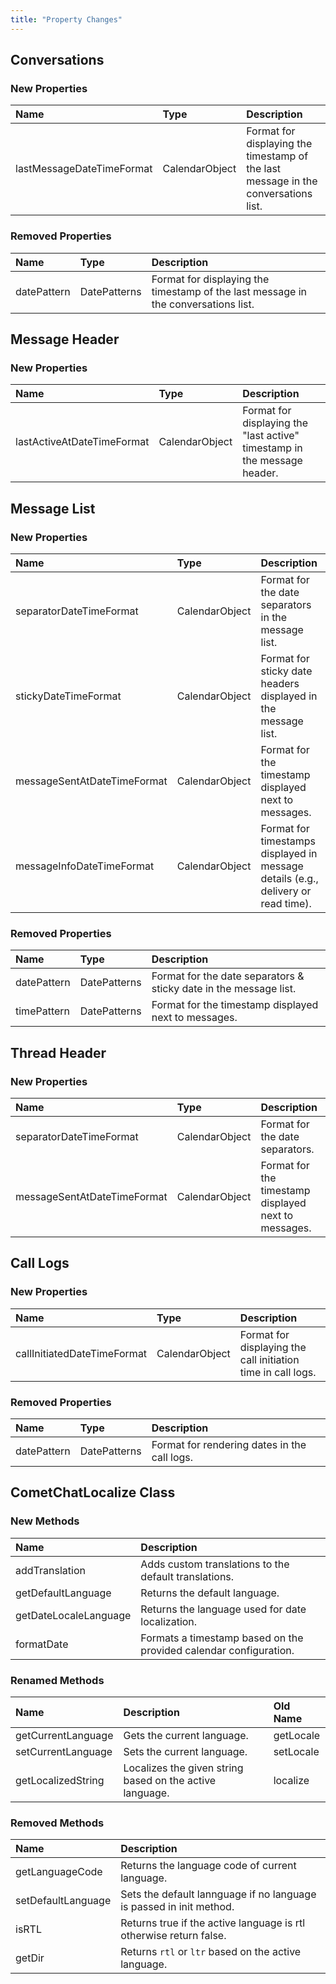 ```yaml
---
title: "Property Changes"
---
```


## Conversations

### New Properties

| Name                      | Type           | Description                                                                        |
| :------------------------- | :-------------- | :---------------------------------------------------------------------------------- |
| lastMessageDateTimeFormat | CalendarObject | Format for displaying the timestamp of the last message in the conversations list. |

### Removed Properties

| Name        | Type         | Description                                                                        |
| :----------- | :------------ | :---------------------------------------------------------------------------------- |
| datePattern | DatePatterns | Format for displaying the timestamp of the last message in the conversations list. |

## Message Header

### New Properties

| Name                       | Type           | Description                                                              |
| :-------------------------- | :-------------- | :------------------------------------------------------------------------ |
| lastActiveAtDateTimeFormat | CalendarObject | Format for displaying the "last active" timestamp in the message header. |

## Message List

### New Properties

| Name                        | Type           | Description                                                                       |
| :--------------------------- | :-------------- | :--------------------------------------------------------------------------------- |
| separatorDateTimeFormat     | CalendarObject | Format for the date separators in the message list.                               |
| stickyDateTimeFormat        | CalendarObject | Format for sticky date headers displayed in the message list.                     |
| messageSentAtDateTimeFormat | CalendarObject | Format for the timestamp displayed next to messages.                              |
| messageInfoDateTimeFormat   | CalendarObject | Format for timestamps displayed in message details (e.g., delivery or read time). |

### Removed Properties

| Name        | Type         | Description                                                       |
| :----------- | :------------ | :----------------------------------------------------------------- |
| datePattern | DatePatterns | Format for the date separators & sticky date in the message list. |
| timePattern | DatePatterns | Format for the timestamp displayed next to messages.              |

## Thread Header

### New Properties

| Name                        | Type           | Description                                          |
| :--------------------------- | :-------------- | :---------------------------------------------------- |
| separatorDateTimeFormat     | CalendarObject | Format for the date separators.                      |
| messageSentAtDateTimeFormat | CalendarObject | Format for the timestamp displayed next to messages. |

## Call Logs

### New Properties

| Name                        | Type           | Description                                                  |
| :--------------------------- | :-------------- | :------------------------------------------------------------ |
| callInitiatedDateTimeFormat | CalendarObject | Format for displaying the call initiation time in call logs. |

### Removed Properties

| Name        | Type         | Description                                  |
| :----------- | :------------ | :-------------------------------------------- |
| datePattern | DatePatterns | Format for rendering dates in the call logs. |

## CometChatLocalize Class

### New Methods

| Name                  | Description                                                       |
| :--------------------- | :----------------------------------------------------------------- |
| addTranslation        | Adds custom translations to the default translations.             |
| getDefaultLanguage    | Returns the default language.                                     |
| getDateLocaleLanguage | Returns the language used for date localization.                  |
| formatDate            | Formats a timestamp based on the provided calendar configuration. |

### Renamed Methods

| Name               | Description                                              | Old Name  |
| :------------------ | :-------------------------------------------------------- | :--------- |
| getCurrentLanguage | Gets the current language.                               | getLocale |
| setCurrentLanguage | Sets the current language.                               | setLocale |
| getLocalizedString | Localizes the given string based on the active language. | localize  |

### Removed Methods

| Name               | Description                                                         |
| :------------------ | :------------------------------------------------------------------- |
| getLanguageCode    | Returns the language code of current language.                      |
| setDefaultLanguage | Sets the default lannguage if no language is passed in init method. |
| isRTL              | Returns true if the active language is rtl otherwise return false.  |
| getDir             | Returns `rtl` or `ltr` based on the active language.                |
